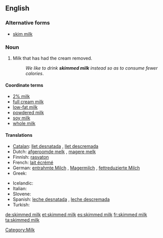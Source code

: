 <!-- If you edit this page, please also edit "skim milk" so that these pages remain synchronised-->
==English==

===Alternative forms===
* [[skim milk]] {{qualifier|US}}

===Noun===
{{en-noun|sg=[[skimmed]] [[milk]]|-}}

# {{British}} Milk that has had the cream removed.
#: ''We like to drink '''skimmed milk''' instead so as to consume fewer calories''.

====Coordinate terms====
* [[2% milk]]  <!--In US, it is usually called "2%" not "2% milk".  Is this true in UK also?-->
* [[full cream milk]]
* [[low-fat milk]]
* [[powdered milk]]
* [[soy milk]]
* [[whole milk]]

====Translations====
{{trans-top|milk with removed cream}}
* [[Catalan]]: [[llet desnatada]] {{f}}, [[llet descremada]] {{f}}
* Dutch: [[afgeroomde melk]] {{f}}, [[magere melk]] {{f}}
* Finnish: [[rasvaton]] {{t+|fi|maito}}
* French: [[lait écrémé]] {{m}}
* German: [[entrahmte Milch]] {{f}}, [[Magermilch]] {{f}}, [[fettreduzierte Milch]] {{f}}
* Greek: {{t|el|αποβουτυρωμένο γάλα|n|tr=apovoutyroméno gála}}
{{trans-mid}}
* Icelandic: {{t-|is|undanrenna|f}}
* Italian: {{t-|it|latte scremato|m}}
* Slovene: {{t+|sl|posneto mleko|n}}
* Spanish: [[leche desnatada]] {{f}}, [[leche descremada]] {{f}}
* Turkish: {{t|tr|yağsız süt}}
{{trans-bottom}}

<!--In US, synonym is [[non-fat milk]]; is this true in UK?-->
<!-- If you edit this page, please also edit "skim milk" so that these pages remain synchronised-->

[[Category:Milk]]

[[de:skimmed milk]]
[[et:skimmed milk]]
[[es:skimmed milk]]
[[fr:skimmed milk]]
[[ta:skimmed milk]]